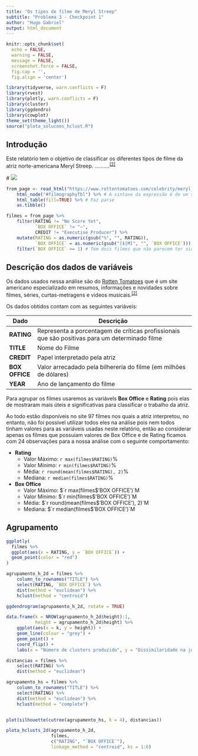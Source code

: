 ```yaml
---
title: "Os tipos de filme de Meryl Streep"
subtitle: "Problema 3 - Checkpoint 1"
author: "Hugo Gabriel"
output: html_document
---
```


```r
knitr::opts_chunk$set(
  echo = FALSE,
  warning = FALSE,
  message = FALSE,
  screenshot.force = FALSE,
  fig.cap = '',
  fig.align = 'center')
```

```r
library(tidyverse, warn.conflicts = F)
library(rvest)
library(plotly, warn.conflicts = F)
library(cluster)
library(ggdendro)
library(cowplot)
theme_set(theme_light())
source("plota_solucoes_hclust.R")

```
## Introdução
  Este relatório tem o objetivo de classificar os diferentes tipos de filme da atriz norte-americana Meryl Streep.
  ..........^[[2]](https://pt.wikipedia.org/wiki/Meryl_Streep)^
  
  # ![](streep.jpg)
```r
from_page <- read_html("https://www.rottentomatoes.com/celebrity/meryl_streep/") %>% 
    html_node("#filmographyTbl") %>% # A sintaxe da expressão é de um seletor à lá JQuery: https://rdrr.io/cran/rvest/man/html_nodes.html 
    html_table(fill=TRUE) %>% # Faz parse
    as.tibble()

filmes = from_page %>% 
    filter(RATING != "No Score Yet", 
           `BOX OFFICE` != "—", 
           CREDIT != "Executive Producer") %>%
    mutate(RATING = as.numeric(gsub("%", "", RATING)), 
           `BOX OFFICE` = as.numeric(gsub("[$|M]", "", `BOX OFFICE`))) %>% 
    filter(`BOX OFFICE` >= 1) # Tem dois filmes que não parecem ter sido lançados no mundo todo
```

## Descrição dos dados de variáveis
Os dados usados nessa análise são do [Rotten Tomatoes](https://www.rottentomatoes.com/) que é um site americano especializado em resumos, informações e novidades sobre filmes, séries, curtas-metragens e videos musicais.^[[2]](https://pt.wikipedia.org/wiki/Rotten_Tomatoes)^

Os dados obtidos contam com as seguintes variáveis:  

Dado           | Descrição
-------------- | -------------------------------------------------------------------------------------------------
**RATING**     | Representa a porcentagem de críticas profissionais que são positivas para um determinado filme
**TITLE**      | Nome do Filme
**CREDIT**     | Papel interpretado pela atriz
**BOX OFFICE** | Valor arrecadado pela bilhereria do filme (em milhões de dólares)
**YEAR**       | Ano de lançamento do filme

Para agrupar os filmes usaremos as variáveIs **Box Office** e **Rating** pois elas de mostraram mais úteis e significativas para classificar o trabalho da atriz.  

Ao todo estão disponíveis no site 97 filmes nos quais a atriz interpretou, no entanto, não foi possível utilizar todos eles na análise pois nem todos tinham valores para as variáveis usadas neste relatório, então ao considerar apenas os filmes que possuiam valores de Box Office e de Rating ficamos com 24 observações para a nossa análise com o seguinte comportamento:

* **Rating**
    + Valor Máximo: `r max(filmes$RATING)`%
    + Valor Mínimo: `r min(filmes$RATING)`%
    + Média: `r round(mean(filmes$RATING), 2)`%
    + Mediana: `r median(filmes$RATING)`%  
  
* **Box Office**
    + Valor Máximo: $`r max(filmes$'BOX OFFICE')`M
    + Valor Mínimo: $`r min(filmes$'BOX OFFICE')`M
    + Média: $`r round(mean(filmes$'BOX OFFICE'), 2)`M
    + Mediana: $`r median(filmes$'BOX OFFICE')`M

## Agrupamento
```r
ggplotly(
  filmes %>%
  ggplot(aes(x = RATING, y = `BOX OFFICE`)) + 
  geom_point(color = "red")
)

```

```r
agrupamento_h_2d = filmes %>% 
    column_to_rownames("TITLE") %>%
    select(RATING, `BOX OFFICE`) %>%
    dist(method = "euclidean") %>% 
    hclust(method = "centroid")

ggdendrogram(agrupamento_h_2d, rotate = TRUE)

data.frame(k = NROW(agrupamento_h_2d$height):1, 
           height = agrupamento_h_2d$height) %>% 
    ggplot(aes(x = k, y = height)) + 
    geom_line(colour = "grey") + 
    geom_point() + 
    coord_flip() + 
    labs(x = "Número de clusters produzido", y = "Dissimilaridade na junção")

distancias = filmes %>% 
    select(RATING) %>%
    dist(method = "euclidean")

agrupamento_hs = filmes %>% 
    column_to_rownames("TITLE") %>%
    select(RATING) %>%
    dist(method = "euclidean") %>% 
    hclust(method = "complete")


plot(silhouette(cutree(agrupamento_hs, k = 4), distancias))
```
```r
plota_hclusts_2d(agrupamento_h_2d, 
                 filmes, 
                 c("RATING", "`BOX OFFICE`"), 
                 linkage_method = "centroid", ks = 1:6)
```



